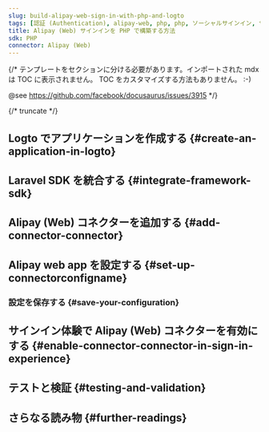 ```yaml
---
slug: build-alipay-web-sign-in-with-php-and-logto
tags: [認証 (Authentication), alipay-web, php, php, ソーシャルサインイン, サインイン, ログイン]
title: Alipay (Web) サインインを PHP で構築する方法
sdk: PHP
connector: Alipay (Web)
---
```


{/*
  テンプレートをセクションに分ける必要があります。インポートされた mdx は TOC に表示されません。
  TOC をカスタマイズする方法もありません。 :-)

  @see https://github.com/facebook/docusaurus/issues/3915
*/}




{/* truncate */}

<Intro connector={connector} sdk="PHP" link="https://www.php.net" />

## Logto でアプリケーションを作成する \{#create-an-application-in-logto}

<CreateApplication type="Traditional web" framework="Laravel" />

## Laravel SDK を統合する \{#integrate-framework-sdk}

<IntegrateSdk />

## Alipay (Web) コネクターを追加する \{#add-connector-connector}

<AddSocialConnector connector={connector} framework="Laravel" />

## Alipay web app を設定する \{#set-up-connectorconfigname}

<ConnectorGuide />

### 設定を保存する \{#save-your-configuration}

<SaveYourConfiguration connector={connector} />

## サインイン体験で Alipay (Web) コネクターを有効にする \{#enable-connector-connector-in-sign-in-experience}

<EnableSocialConnector connector={connector} />

## テストと検証 \{#testing-and-validation}

<TestingAndValidation connector={connector} sdk="PHP" />

## さらなる読み物 \{#further-readings}

<FurtherReadings />
